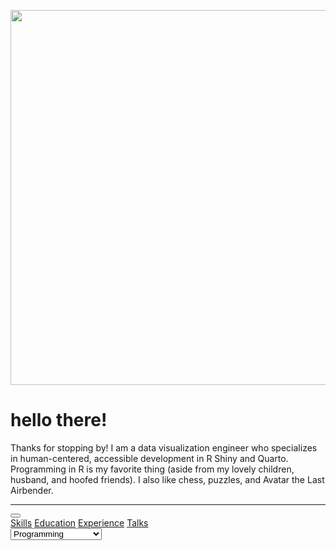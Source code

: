 ::: {.grid}

::: {.g-col-8 class="about-column"}
![](images/headshot.png){fig-alt="Headshot of Lindsay Jorgenson, a woman in her mid-30's with a slight smile, short, dark brown hair with very short bangs, and red lipstick." width="600"}

<h1>hello there!</h1>

<p>Thanks for stopping by! I am a data visualization engineer who specializes in human-centered, accessible development in R Shiny and Quarto. Programming in R is my favorite thing (aside from my lovely children, husband, and hoofed friends). I also like chess, puzzles, and Avatar the Last Airbender.</p>
```{=html}
<hr>
```

```{=html}
<div class="menu-container">
    <button class="hamburger" aria-label="Toggle menu" onclick="toggleMenu()">
        <div class="bar"></div>
        <div class="bar"></div>
        <div class="bar"></div>
    </button>
    <div id="links">
        <a href="#" data-content="content1">Skills</a>
        <a href="#" data-content="content2">Education</a>
        <a href="#" data-content="content3">Experience</a>
        <a href="#" data-content="content4">Talks</a>
    </div>
</div>
```

:::

::: {.g-col-4 class="my-content"}
```{=html}
<div id="content">

  <div id="content1" class="content-item">
  
    <body>
    <div class="container">
        <div class="select-wrapper">
            <select id="skillCategory" onchange="updateSkills()">
                <option value="rProgramming">Programming</option>
                <option value="dataVisualization">Data Viz & UX</option>
                <option value="dataScience">Research & Data Sci</option>
                <option value="leadershipPeople">Leadership</option>
            </select>
        </div>
        <div id="skillsContainer" class="skills-container">
            <!-- Skills will be dynamically inserted here -->
        </div>
    </div>
</body>
 
  
  </div>

  <div id="content2" class="content-item" style="display: none;">
   <center>
  <b>Degrees</b>
  <br> <br>
  <b>2008 – 2011</b> <br>
  University of Kansas <br>
  BA, Psychology + Art <br> <br> 
  
  <b>2012 – 2015</b> <br>
  Washington Univ. in St. Louis <br>
  Master of Public Health <br> <br> 
  
  <b>2012 – 2015</b> <br>
  Washington Univ. in St. Louis <br>
  Master of Social Work <br> 
  <hr>
  <br>
  <b>Relevant Training</b>
  <br> <br>
  Data Science with R   <br>
  Programming and Applied Statistics in R   <br>
  Programming in R   <br>
  R Best Practices   <br>
  Machine Learning with TidyModels   <br>
  Reporting with Quarto   <br>
  An Introduction to SQL with R   <br>
  Package Development   <br>
  Version Control Using Git & GitHub   <br> <br> <br> <br>
  </center>

  </div>

  <div id="content3" class="content-item" style="display: none;">
  <b> Director, Business Intelligence | ASTHO </b> <br>
  I oversee ASTHO’s business intelligence planning and products (dashboards, data visualizations, data storytelling) and support the organization's use of data to inform
  decision making. One of my team’s flagship products is the Profile dashboard, which has received recognition for its modern design and useability. In addition to
  supporting ASTHO’s internal business intelligence needs, my team provides data services to partner organizations in dashboarding and data visualization. I am ASTHO's
  subject matter expert in R programming, interactive data visualization and data storytelling, and custom dashboard development. 
  <br>
  <br>
  <b> Previous </b> <br>
  Research Project Director | University of Kansas 
  <br>
  Project Manager | NC State University
  <br>
  Project Manager | NC State University
  <br>
  Research Scholar | Washington University in Saint Louis
  </div>

  <div id="content4" class="content-item" style="display: none;">
  <b>Tailoring Shiny for Modern Users</b> <br>
  ShinyConf 2024 <br> <br>
  My talk at ShinyConf was attended by ~400 participants and focused on UI and UX in shiny app development. My slides are available <a href="https://lindsayjorgenson.github.io/Tailoring-Shiny-to-Modern-Users/#/tailoring_shiny", target="_blank">here.</a> After the presentation, my work was featured on Eric Nantz's podcast, R Weekly Highlights. <a href="https://serve.podhome.fm/episodepage/r-weekly-highlights/issue-2024-w18-highlights", target="_blank">Check it out</a> starting around 19:30.
  <br>
  <br>
  <br>
  </div>

</div>
```

:::

:::
